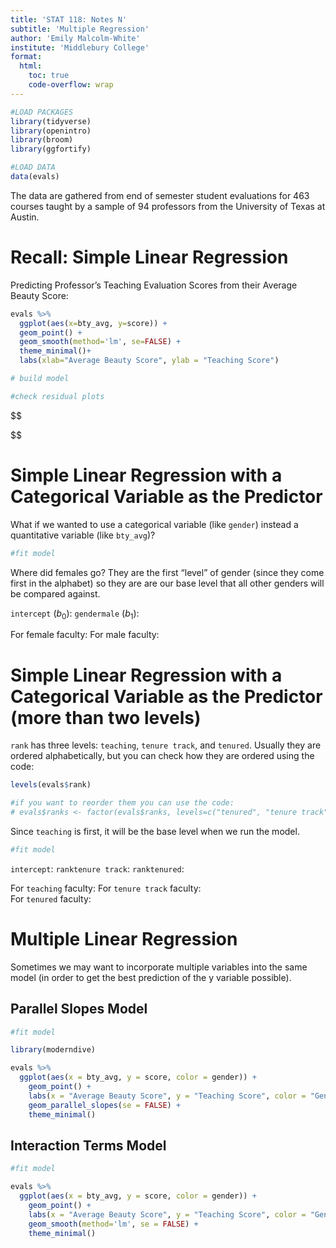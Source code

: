 ```yaml
---
title: 'STAT 118: Notes N'
subtitle: 'Multiple Regression'
author: 'Emily Malcolm-White'
institute: 'Middlebury College'
format:
  html:
    toc: true
    code-overflow: wrap
---
```


```r
#LOAD PACKAGES
library(tidyverse)
library(openintro)
library(broom)
library(ggfortify)

#LOAD DATA
data(evals)
```

The data are gathered from end of semester student evaluations for 463 courses taught by a sample of 94 professors from the University of Texas at Austin.

# Recall: Simple Linear Regression

Predicting Professor's Teaching Evaluation Scores from their Average Beauty Score: 

```r
evals %>% 
  ggplot(aes(x=bty_avg, y=score)) +
  geom_point() + 
  geom_smooth(method='lm', se=FALSE) + 
  theme_minimal()+ 
  labs(xlab="Average Beauty Score", ylab = "Teaching Score")
```

```r
# build model
```

```r
#check residual plots 
```
$$

$$


# Simple Linear Regression with a Categorical Variable as the Predictor

What if we wanted to use a categorical variable (like `gender`) instead a quantitative variable (like `bty_avg`)? 

```r
#fit model 

```


Where did females go? They are the first "level" of gender (since they come first in the alphabet) so they are are our base level that all other genders will be compared against. 

`intercept` ($b_0$): 
`gendermale` ($b_1$): 


For female faculty: 
For male faculty: 


# Simple Linear Regression with a Categorical Variable as the Predictor (more than two levels)

`rank` has three levels: `teaching`, `tenure track`, and `tenured`. Usually they are ordered alphabetically, but you can check how they are ordered using the code: 

```r
levels(evals$rank)

#if you want to reorder them you can use the code: 
# evals$ranks <- factor(evals$ranks, levels=c("tenured", "tenure track", "teaching") )
```

Since `teaching` is first, it will be the base level when we run the model. 


```r
#fit model
```



`intercept`: 
`ranktenure track`: 
`ranktenured`:  

For `teaching` faculty: 
For `tenure track` faculty:  
For `tenured` faculty: 

# Multiple Linear Regression

Sometimes we may want to incorporate multiple variables into the same model (in order to get the best prediction of the y variable possible). 

## Parallel Slopes Model

```r
#fit model

```


```r
library(moderndive)

evals %>% 
  ggplot(aes(x = bty_avg, y = score, color = gender)) +
    geom_point() +
    labs(x = "Average Beauty Score", y = "Teaching Score", color = "Gender") +
    geom_parallel_slopes(se = FALSE) + 
    theme_minimal()
```

## Interaction Terms Model

```r
#fit model 

```
```r
evals %>% 
  ggplot(aes(x = bty_avg, y = score, color = gender)) +
    geom_point() +
    labs(x = "Average Beauty Score", y = "Teaching Score", color = "Gender") +
    geom_smooth(method='lm', se = FALSE) + 
    theme_minimal()
```


